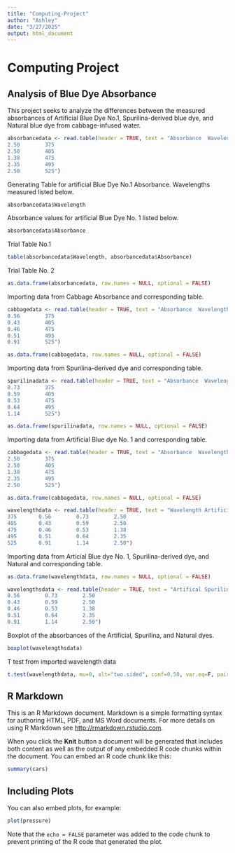 ```yaml
---
title: "Computing-Project"
author: "Ashley"
date: "3/27/2025"
output: html_document
---
```


# Computing Project

## Analysis of Blue Dye Absorbance

This project seeks to analyze the differences between the measured absorbances of Artificial Blue Dye No.1, Spurilina-derived blue dye, and Natural blue dye from cabbage-infused water.

```r
absorbancedata <- read.table(header = TRUE, text = "Absorbance  Wavelength
2.50        375
2.50        405
1.38        475
2.35        495
2.50        525")
```

Generating Table for artificial Blue Dye No.1 Absorbance. Wavelengths measured listed below.

```r
absorbancedata$Wavelength
```

Absorbance values for artificial Blue Dye No. 1 listed below.

```r
absorbancedata$Absorbance
```

Trial Table No.1

```r
table(absorbancedata$Wavelength, absorbancedata$Absorbance)
```

Trial Table No. 2

```r
as.data.frame(absorbancedata, row.names = NULL, optional = FALSE)
```

Importing data from Cabbage Absorbance and corresponding table.

```r
cabbagedata <- read.table(header = TRUE, text = "Absorbance  Wavelength
0.56        375
0.43        405
0.46        475
0.51        495
0.91        525")
```

```r
as.data.frame(cabbagedata, row.names = NULL, optional = FALSE)
```

Importing data from Spurilina-derived dye and corresponding table.

```r
spurilinadata <- read.table(header = TRUE, text = "Absorbance  Wavelength
0.73        375
0.59        405
0.53        475
0.64        495
1.14        525")
```

```r
as.data.frame(spurilinadata, row.names = NULL, optional = FALSE)
```

Importing data from Artificial Blue dye No. 1 and corresponding table.

```r
cabbagedata <- read.table(header = TRUE, text = "Absorbance  Wavelength
2.50        375
2.50        405
1.38        475
2.35        495
2.50        525")
```

```r
as.data.frame(cabbagedata, row.names = NULL, optional = FALSE)
```

```r
wavelengthdata <- read.table(header = TRUE, text = "Wavelength Artificial Spurilina Natural
375       0.56        0.73        2.50
405       0.43        0.59        2.50
475       0.46        0.53        1.38
495       0.51        0.64        2.35
525       0.91        1.14        2.50")  
```

Importing data from Articial Blue dye No. 1, Spurilina-derived dye, and Natural and corresponding table.

```r
as.data.frame(wavelengthdata, row.names = NULL, optional = FALSE)
```

```r
wavelengthsdata <- read.table(header = TRUE, text = "Artifical Spurilina Natural
0.56        0.73        2.50
0.43        0.59        2.50
0.46        0.53        1.38
0.51        0.64        2.35
0.91        1.14        2.50")  
```

Boxplot of the absorbances of the Artificial, Spurilina, and Natural dyes.

```r
boxplot(wavelengthsdata)
```

T test from imported wavelength data

```r
t.test(wavelengthdata, mu=0, alt="two.sided", conf=0.50, var.eq=F, paired=F)
```


## R Markdown

This is an R Markdown document. Markdown is a simple formatting syntax for authoring HTML, PDF, and MS Word documents. For more details on using R Markdown see <http://rmarkdown.rstudio.com>.

When you click the **Knit** button a document will be generated that includes both content as well as the output of any embedded R code chunks within the document. You can embed an R code chunk like this:

```r
summary(cars)
```

## Including Plots

You can also embed plots, for example:

```r
plot(pressure)
```

Note that the `echo = FALSE` parameter was added to the code chunk to prevent printing of the R code that generated the plot.
